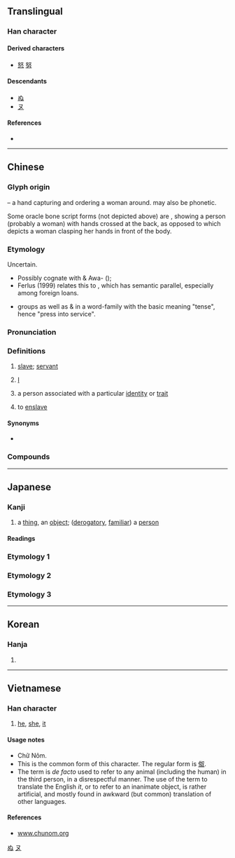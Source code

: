 {{character info}}
==Translingual==

===Han character===
{{Han char|rn=38|rad=女|as=02|sn=5|four=47440|canj=VE|ids=⿰女又}}

====Derived characters====
* [[怒]] [[努]]

====Descendants====
* [[ぬ]]
* [[ヌ]]

====References====
* {{Han ref|kx=0254.260|dkj=06039|dj=0517.030|hdz=21024.070|uh=5974|ud=22900|bh=A5A3|bd=42403}}

[[Category:Han characters from which hiragana were derived|ぬ]]
[[Category:Han characters from which katakana were derived|ヌ]]

----

==Chinese==
{{zh-forms|alt=㚢}}

===Glyph origin===
{{Han etym}}
{{Han compound|女|又|ls=ic|t1=woman|t2=hand}} – a hand capturing and ordering a woman around. {{och-l|女}} may also be phonetic.

Some oracle bone script forms (not depicted above) are {{liushu|p|adj=1|nocap=1}}, showing a person (probably a woman) with hands crossed at the back, as opposed to {{zh-l|*女}} which depicts a woman clasping her hands in front of the body.

===Etymology===
Uncertain. 
*Possibly cognate with {{cog|mro|nar||servant}} & Awa-{{cog|cnk|tana|ta'''na'''|}} ({{zh-ref|Löffler, 1960}}); 
*Ferlus (1999) relates this to {{och-l|女|id=1}}, which has semantic parallel, especially among foreign loans.
*{{zh-ref|Unger (1990)}} groups {{och-l|奴}} as well as {{och-l|努}} & {{och-l|弩}} in a word-family with the basic meaning "tense", hence "press into service".

===Pronunciation===
{{zh-pron
|m=nú
|m-s=
|c=nou4
|c-t=
|g=
|h=pfs=nù/nùng
|j=
|mb=nû
|md=nù
|mn=lô͘/zz:nô͘
|mn-t=nou5
|w=
|x=
|mc=y
|oc=y
|ma=
|cat=n,pron,v
}}

===Definitions===
{{zh-hanzi}}

# [[slave]]; [[servant]]
# {{lb|zh|polite}} [[I]] {{attn|zh|surely obsolete?}}
#: {{zh-x|爹娘 生下 奴 就 沒有 照管||ref={{w2|zh|白光 (影星)|白光}}{{lang|zh|《嘆十聲》}}}}
# {{lb|zh|derogatory}} a person associated with a particular [[identity]] or [[trait]]
# to [[enslave]]

====Synonyms====
* {{sense|I}}
{{zh-dial|我}}

===Compounds===
{{zh-der|乾奴才|五奴|亡國奴|入主出奴|劉寄奴|匈奴|匈奴入侵|千頭橘奴|史奴比|名利奴|呼奴使婢|奚奴|女奴|奴僕|奴儕|奴化|奴哥|奴奴|奴婢|奴子|奴家|奴工|奴廝兒|奴役|奴從|奴性|奴戮|奴才|奴書|奴材|奴產子|奴視|奴胎|奴脣婢舌|奴輩|奴隸|奴顏婢睞|奴顏婢膝|奴顏媚骨|婢膝奴顏|守財奴|守錢奴|官奴|家奴|家生奴|小奚奴|崑崙奴|崑崙奴傳|平頭奴子|引光奴|忤奴|木奴|橘奴|洋奴|烏舅金奴|燭奴|牧豬奴戲|狂奴故態|田舍奴|看錢奴|美麗奴羊|老奴|耕當問奴|臊羯奴|花奴羯鼓|荔奴|荔枝奴|蠻奴|豪奴|農奴|農奴制度|逃奴|酪奴|金奴|金奴銀婢|錫奴|阿奴|雁奴|青奴|飛奴|馬奴|馬奴法典|騶奴|黑奴|龜奴|奴爾}}

----

==Japanese==

===Kanji===
{{ja-kanji|grade=c|rs=女02}}

# a [[thing]], an [[object]]; ([[derogatory]], [[familiar]]) a [[person]]

====Readings====
{{ja-readings
|goon=ぬ<ぬ
|kanon=ど<ど
|kun=やっこ-, やつ-, め-
|nanori=ぬい
}}

===Etymology 1===
{{ja-kanjitab|やつ|yomi=k}}
{{ja-see|やつ}}

===Etymology 2===
{{ja-kanjitab|やっこ|yomi=k}}
{{ja-see|やっこ}}

===Etymology 3===
{{ja-kanjitab|め|yomi=k}}
{{ja-see|め}}

----

==Korean==

===Hanja===
{{ko-hanja|hangeul=노}}

# {{rfdef|ko|sort=女02}}

----

==Vietnamese==

===Han character===
{{vi-readings|reading=nô, no, nó, nọ|rs=女02}}

# {{lb|vi|colloquial}} [[he]], [[she]], [[it]]

====Usage notes====
* Chữ Nôm.
* This is the common form of this character. The regular form is [[伮]].
* The term is ''de facto'' used to refer to any animal (including the human) in the third person, in a disrespectful manner. The use of the term to translate the English ''it'', or to refer to an inanimate object, is rather artificial, and mostly found in awkward (but common) translation of other languages.

====References====
* [http://www.chunom.org/pages/奴 www.chunom.org]